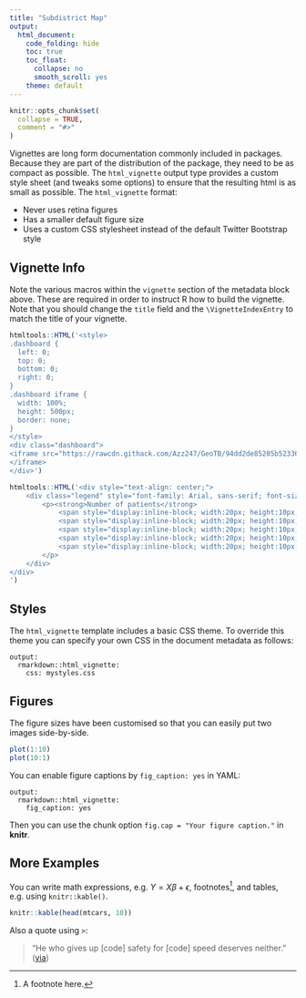 ```yaml
---
title: "Subdistrict Map"
output: 
  html_document:
    code_folding: hide
    toc: true
    toc_float: 
      collapse: no
      smooth_scroll: yes
    theme: default
---
```


```r
knitr::opts_chunk$set(
  collapse = TRUE,
  comment = "#>"
)
```

Vignettes are long form documentation commonly included in packages. Because they are part of the distribution of the package, they need to be as compact as possible. The `html_vignette` output type provides a custom style sheet (and tweaks some options) to ensure that the resulting html is as small as possible. The `html_vignette` format:

- Never uses retina figures
- Has a smaller default figure size
- Uses a custom CSS stylesheet instead of the default Twitter Bootstrap style

## Vignette Info

Note the various macros within the `vignette` section of the metadata block above. These are required in order to instruct R how to build the vignette. Note that you should change the `title` field and the `\VignetteIndexEntry` to match the title of your vignette.
```r
htmltools::HTML('<style>
.dashboard {
  left: 0;
  top: 0;
  bottom: 0;
  right: 0;
}
.dashboard iframe {
  width: 100%;
  height: 500px;
  border: none;
}
</style>
<div class="dashboard"> 
<iframe src="https://rawcdn.githack.com/Azz247/GeoTB/94dd2de85205b5233692a1d75bf0a082c4d0ef00/Subdistrict2020_2023.html">
</iframe>
</div>')
```
```r
htmltools::HTML('<div style="text-align: center;">
    <div class="legend" style="font-family: Arial, sans-serif; font-size: 14px; display: inline-block; text-align: left;">
        <p><strong>Number of patients</strong>
            <span style="display:inline-block; width:20px; height:10px; background-color:#f5b3bb; margin-left: 10px;"></span> 1-5
            <span style="display:inline-block; width:20px; height:10px; background-color:#ef8894; margin-left: 10px;"></span> 6-10
            <span style="display:inline-block; width:20px; height:10px; background-color:#e85767; margin-left: 10px;"></span> 11-50
            <span style="display:inline-block; width:20px; height:10px; background-color:#dc0018; margin-left: 10px;"></span> 51-200
            <span style="display:inline-block; width:20px; height:10px; background-color:#a60013; margin-left: 10px;"></span> >200
        </p>
    </div>
</div>
')
```

## Styles

The `html_vignette` template includes a basic CSS theme. To override this theme you can specify your own CSS in the document metadata as follows:

    output: 
      rmarkdown::html_vignette:
        css: mystyles.css

## Figures

The figure sizes have been customised so that you can easily put two images side-by-side. 

```r
plot(1:10)
plot(10:1)
```

You can enable figure captions by `fig_caption: yes` in YAML:

    output:
      rmarkdown::html_vignette:
        fig_caption: yes

Then you can use the chunk option `fig.cap = "Your figure caption."` in **knitr**.

## More Examples

You can write math expressions, e.g. $Y = X\beta + \epsilon$, footnotes^[A footnote here.], and tables, e.g. using `knitr::kable()`.

```r
knitr::kable(head(mtcars, 10))
```

Also a quote using `>`:

> "He who gives up [code] safety for [code] speed deserves neither."
([via](https://twitter.com/hadleywickham/status/504368538874703872))
